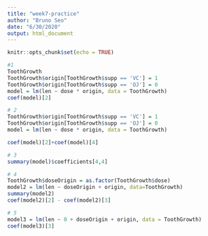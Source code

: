 ```yaml
---
title: "week7-practice"
author: "Bruno Seo"
date: "6/30/2020"
output: html_document
---
```


```r
knitr::opts_chunk$set(echo = TRUE)
```

```r
#1
ToothGrowth
ToothGrowth$origin[ToothGrowth$supp == 'VC'] = 1
ToothGrowth$origin[ToothGrowth$supp == 'OJ'] = 0
model = lm(len ~ dose * origin, data = ToothGrowth)
coef(model)[2]

```


```r
# 2
ToothGrowth$origin[ToothGrowth$supp == 'VC'] = 1
ToothGrowth$origin[ToothGrowth$supp == 'OJ'] = 0
model = lm(len ~ dose * origin, data = ToothGrowth)

coef(model)[2]+coef(model)[4]

```

```r
# 3
summary(model)$coefficients[4,4]
```


```r
# 4
ToothGrowth$doseOrigin = as.factor(ToothGrowth$dose)
model2 = lm(len ~ doseOrigin + origin, data=ToothGrowth)
summary(model2)
coef(model2)[2] - coef(model2)[3]
```


```r
# 5
model3 = lm(len ~ 0 + doseOrigin + origin, data = ToothGrowth)
coef(model3)[3]
```


